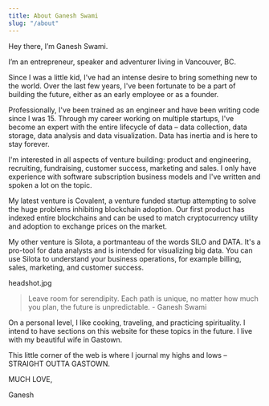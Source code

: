 ---
title: About Ganesh Swami
slug: "/about"
---

Hey there, I’m Ganesh Swami.

I’m an entrepreneur, speaker and adventurer living in Vancouver, BC.

Since I was a little kid, I've had an intense desire to bring something new to
the world. Over the last few years, I've been fortunate to be a part of building
the future, either as an early employee or as a founder.

Professionally, I've been trained as an engineer and have been writing code
since I was 15. Through my career working on multiple startups, I've become an
expert with the entire lifecycle of data – data collection, data storage, data
analysis and data visualization. Data has inertia and is here to stay forever.

I'm interested in all aspects of venture building: product and engineering,
recruiting, fundraising, customer success, marketing and sales. I only have
experience with software subscription business models and I've written and
spoken a lot on the topic. 

My latest venture is Covalent, a venture funded startup attempting to solve the
huge problems inhibiting blockchain adoption. Our first product has indexed
entire blockchains and can be used to match cryptocurrency utility and adoption
to exchange prices on the market. 

My other venture is Silota, a portmanteau of the words SILO and DATA. It's a
pro-tool for data analysts and is intended for visualizing big data. You can use
Silota to understand your business operations, for example billing, sales,
marketing, and customer success. 

headshot.jpg


>    Leave room for serendipity. Each path is unique, no matter how much you plan, the future is unpredictable.
    - Ganesh Swami

On a personal level, I like cooking, traveling, and practicing spirituality. I
intend to have sections on this website for these topics in the future. I live
with my beautiful wife in Gastown.

This little corner of the web is where I journal my highs and lows – STRAIGHT
OUTTA GASTOWN. 

 
MUCH LOVE,

Ganesh